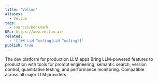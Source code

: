 ```yaml
---
title: "Vellum"
aliases:
  - Vellum
tags:
  - sources/bookmark
URL: https://www.vellum.ai/
related:
  - "[[🗺️ LLM Tooling|LLM Tooling]]"
publish: true
---
```

The dev platform for production LLM apps
Bring LLM-powered features to production with tools for prompt engineering, semantic search, version control, quantitative testing, and performance monitoring. Compatible across all major LLM providers.